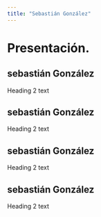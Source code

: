 ```yaml
---
title: "Sebastián González"
---
```


# Presentación.

## sebastián González
Heading 2 text

## sebastián González
Heading 2 text

## sebastián González
Heading 2 text

## sebastián González
Heading 2 text
